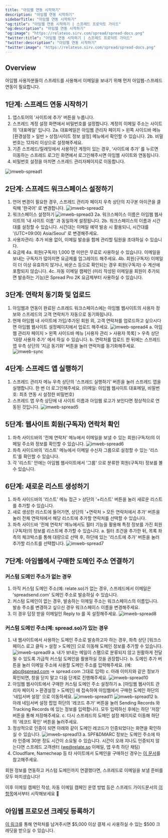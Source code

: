 ```yaml
---
title: "아임웹 연동 시작하기"
description: "아임웹 연동 시작하기"
sidebarTitle: "아임웹 연동 시작하기"
"og:title": "아임웹 연동 시작하기 | 스프레드 프로덕트 가이드"
"og:description": "아임웹 연동 시작하기"
"og:image": "https://relateso.sirv.com/spread/spread-docs.png"
"twitter:title": "아임웹 연동 시작하기 | 스프레드 프로덕트 가이드"
"twitter:description": "아임웹 연동 시작하기"
"twitter:image": "https://relateso.sirv.com/spread/spread-docs.png"
---
```


## Overview

아임웹 사용자분들이 스프레드를 사용해서 이메일을 보내기 위해 먼저 아임웹-스프레드 연동이 필요합니다.

## 1단계: 스프레드 연동 시작하기

1. 앱스토어의 '사이트에 추가' 버튼을 누릅니다.
2. 스프레드 계정 설정 화면에서 비밀번호를 설정합니다. 계정의 이메일 주소는 사이트의 '대표메일' 입니다.
    2a. 대표메일은 아임웹 관리자 페이지 > 왼쪽 사이드바 메뉴 [환경설정 > 일반 > 상점/사이트 정보 설정] 메뉴에서 확인할 수 있습니다.
    2b. 비밀번호는 12자리 이상으로 설정해주세요.
3. 기존 스프레드/릴레잇에서 사용하던 계정이 있는 경우, ‘사이트에 추가’ 를 누르면 이동하는 스프레드 로그인 화면에서 로그인해주시면 아임웹 사이트와 연동됩니다.
4. 비밀번호 설정을 마치면 스프레드 관리자페이지로 이동합니다.

![imweb-spread1](/images/imweb1.png)

## 2단계: 스프레드 워크스페이스 설정하기

1. 언어 변경이 필요한 경우, 스프레드 관리자 페이지 우측 상단의 지구본 아이콘을 클릭해 '한국어' 로 변경합니다.
    ![imweb-spread2](/images/imweb2.png)
2. 워크스페이스 설정하기
    ![imweb-spread3](/images/imweb3.png)
    2a. 워크스페이스 이름은 아임웹 웹사이트의 ‘내 사이트 이름’ 과 동일하게 설정됩니다.
    2b. 워크스페이스의 이름과 시간대를 설정할 수 있습니다. 시간대는 이메일 예약 발송 시 활용되니, 시간대를 '(UTC+09:00) Asia/Seoul' 로 변경해주세요.
3. 사용자관리: 추가 비용 없이, 이메일 발송을 함께 관리할 팀원을 초대하실 수 있습니다.
4. 요금제
    4a. 회원(구독자) 1,000 명 미만은 무료로 사용하실 수 있습니다. 이메일을 보내는 구독자가 많아지면 요금제를 업그레이드 해주세요.
    4b. 회원(구독자) 이메일이 더 이상 유효하지 않거나, 바운스 등으로 확인되는 경우 회원(구독자) 수 계산에 포함되지 않습니다.
    4c. 자동 이메일 캠페인 (미리 작성된 이메일을 회원이 추가되면 발송하는 기능)은 Spread Pro 2K 요금제부터 사용하실 수 있습니다.

## 3단계: 연락처 동기화 및 업로드

1. 아임웹과 연동이 완료된 스프레드 워크스페이스에는 아임웹 웹사이트의 사용자 정보와 스프레드의 고객 연락처가 자동으로 동기화됩니다.
2. 현재 아임웹 내 사이트에 가입/추가된 회원 외, 고객 연락처를 업로드하고 싶으시다면 아임웹 웹사이트 설정페이지에서 업로드 해주세요.
    ![imweb-spread4](/images/imweb4.png)
    a. 아임웹 관리자 페이지 > 왼쪽 사이드바 메뉴 [사용자 관리 > 사용자 목록] > 우측 상단 '대량 사용자 추가' 에서 하실 수 있습니다.
    b. 연락처를 업로드 한 뒤에는 스프레드 앱 우측 상단의 '지금 동기화' 버튼을 눌러 연락처를 동기화해주세요.
    ![imweb-sync](/images/imweb-sync.png)

## 4단계: 스프레드 앱 실행하기

1. 스프레드 관리자 메뉴 우측 상단의 '스프레드 실행하기' 버튼을 눌러 스프레드 앱을 실행합니다. 한 번 더 로그인해주세요. (이메일: 아임웹 웹사이트 대표메일, 비밀번호: 최초 연동 시 설정한 비밀번호)
2. 스프레드 앱 우측 상단에 내 사이트 이름과 아임웹 로고가 보인다면 정상적으로 연동된 것입니다.
    ![imweb-spread5](/images/imweb5.png)

## 5단계: 웹사이트 회원(구독자) 연락처 확인

1. 좌측 사이드바의 '전체 연락처' 메뉴에서 이메일을 보낼 수 있는 회원(구독자)의 이메일 주소와 정보를 확인할 수 있습니다.
    ![imweb-spread6](/images/imweb6.png)
2. 좌측 사이드바의 '리스트' 메뉴에서 이메일 수신자 그룹으로 설정할 수 있는 '리스트'를 확인할 수 있습니다.
3. 각 '리스트' 안에는 아임웹 웹사이트에서 '그룹' 으로 분류한 회원(구독자) 정보를 볼 수 있습니다.

## 6단계: 새로운 리스트 생성하기

1. 좌측 사이드바의 '리스트' 메뉴 접근 > 상단의 '+리스트' 버튼을 눌러 새로운 리스트를 추가할 수 있습니다.
2. 새로 생성한 리스트에 들어가면, 상단의 '+연락처 > 모든 연락처에서 추가' 버튼을 눌러 전체 연락처에서 해당 리스트에 추가할 연락처를 선택할 수 있습니다.
3. 좌측 사이드바 '전체 연락처' 메뉴에서도 필터 기능을 활용해 특정 정보를 가진 회원(구독자)의 정보를 리스트에 추가할 수 있습니다.
    a. 필터 조건을 추가한 뒤, 목록 좌측의 체크박스를 통해 대량으로 선택 후, 하단에 있는 '리스트에 추가' 버튼을 눌러 추가할 리스트를 선택합니다.
    ![imweb-spread7](/images/imweb7.png)

## 7단계: 아임웹에서 구매한 도메인 주소 연결하기

### 커스텀 도메인 주소가 없는 경우

1. 아직 커스텀 도메인 주소(예: relate.so)가 없는 경우, 스프레드에서 이메일은 'spreadsend.com' 도메인 주소로 발송하실 수 있습니다.
2. 커스텀 도메인이 없는 경우, 발송하는 이메일 주소는 워크스페이스의 이름입니다. 발송 주소를 변경하고 싶으신 경우 워크스페이스 이름을 변경해주세요.
3. 이 경우 답장 받을 이메일인 Reply to 를 꼭 설정해주세요.
    ![imweb-spread8](/images/imweb8.png)

### 커스텀 도메인 주소(예: spread.so)가 있는 경우

1. 내 웹사이트에서 사용하는 도메인 주소로 발송하고자 하는 경우, 좌측 상단 [워크스페이스 로고 클릭 > 설정 > 도메인] 으로 이동해 도메인 정보를 추가할 수 있습니다.
    ![imweb-spread9](/images/imweb9.png)
    a. 내가 보내는 메일이 스팸으로 분류되지 않고 원활하게 전달될 수 있도록 가급적 커스텀 도메인을 활용하실 것을 권장합니다.
    b. 도메인 추가 버튼을 눌러 이메일 주소에 사용할 도메인 주소를 입력해주세요. (예: abc@spread.com -> spread.com 그대로 입력)
    c. 아래 이미지와 같은 정보가 확인되면, 창을 닫지 말고 다음 단계로 진행해주세요.
        ![imweb-spread10](/images/imweb10.png)
2. 아임웹 웹사이트에서 구매한 커스텀 도메인 주소 설정하기
    a. [아임웹 웹사이트 관리자 페이지 > 환경설정 > 도메인] 에 접속하여 아임웹에서 구매한 도메인 하단의 '네임서버 설정' 으로 이동하세요.
        ![imweb-spread11](/images/imweb11.png)
        ![imweb-spread12](/images/imweb12.png)
    b. 아래 네임서버 설정 팝업 하단의 '레코드 추가' 버튼을 눌러 Sending Records 와 Tracking Records 에 있는 정보를 입력합니다. 모두 입력하신 후에는 하단 '저장' 버튼을 통해 저장해주세요.
    c. 다시 스프레드의 도메인 설정 페이지로 이동해 하단의 '레코드 확인' 버튼을 눌러주세요.
3. 정상적으로 인증이 되면 아래와 같이 도메인 레코드가 인증되었다는 화면을 확인하실 수 있습니다.
    ![imweb-spread13](/images/imweb13.png)
    a. SPF&DMARC 정보는 도메인 주소에 따라 인증에 30분 정도 시간이 소요될 수 있습니다. 시간이 오래 지나도 인증되지 않는다면 스프레드 고객센터 ([we@relate.so](we@relate.so) 이메일, 앱 우측 하단 채팅)
4. Cloudflare, Namecheap 등 타 사이트에서 도메인을 구매하신 경우는 [이 문서](https://docs.spread.so/domain)를 참고해주세요.

회원 정보를 연동하고 커스텀 도메인까지 연결했다면, 스프레드로 이메일을 보낼 준비를 모두 마치셨습니다!

이후 이메일 캠페인 작성, 자동 이메일 캠페인 운영 방법 등은 스프레드 가이드문서의 [이 항목](https://docs.spread.so/send-email)에서부터 시작해보세요 💌

## 아임웹 프로모션 크레딧 등록하기

[이 링크](https://www.relate.so/forms/7dmxi0w1dsad2qpp)를 통해 연락처를 남겨주시면 $5,000 이상 결제 시 사용하실 수 있는 $500 크레딧을 받으실 수 있습니다.

